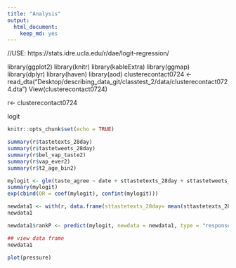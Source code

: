 ```yaml
---
title: "Analysis"
output:
  html_document:
    keep_md: yes
---
```


//USE: https://stats.idre.ucla.edu/r/dae/logit-regression/ 

library(ggplot2)
library(knitr)
library(kableExtra)
library(ggmap)
library(dplyr)
library(haven)
library(aod)
clusterecontact0724 <- read_dta("Desktop/describing_data_git/classtest_2/data/clusterecontact0724.dta")
View(clusterecontact0724)

r<- clusterecontact0724

logit


```r
knitr::opts_chunk$set(echo = TRUE)

summary(r$tastetexts_28day)
summary(r$tastetweets_28day)
summary(r$bel_vap_taste2)
summary(r$vap_ever2)
summary(r$t2_age_bin2)

mylogit <- glm(taste_agree ~ date + sttastetexts_28day + sttastetweets_28day + sttastetexts_28day*sttastetweets_28day, data =r)
summary(mylogit)
exp(cbind(OR = coef(mylogit), confint(mylogit)))


```

```r
newdata1 <- with(r, data.frame(sttastetexts_28day= mean(sttastetexts_28day), sttastetweets_28day = mean(sttastetweets_28day), rank = factor(1:3)))
newdata1 

newdata1$rankP <- predict(mylogit, newdata = newdata1, type = "response")

## view data frame
newdata1
```


```r
plot(pressure)
```

